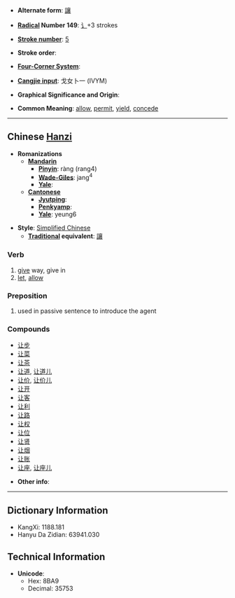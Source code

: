 * '''Alternate form''': [[讓]]

* '''[[Wiktionary:Chinese radical index| Radical]] Number 149''': [[Wiktionary:Chinese radical index 讠|讠]]+3 strokes

* '''[[Wiktionary:Chinese total strokes index|Stroke number]]''': [[Wiktionary:Chinese total strokes index 5|5]]

* '''Stroke order''': 

* '''[[Wiktionary:Chinese four corner index|Four-Corner System]]''': 

* '''[[Wiktionary:Chinese Cangjie index|Cangjie input]]''': 戈女卜一 (IVYM)

* '''Graphical Significance and Origin''': 

* '''Common Meaning''': [[allow]], [[permit]], [[yield]], [[concede]]

----

== Chinese [[Hanzi]] ==

* '''Romanizations'''
** '''[[Mandarin]]'''
*** '''[[Pinyin]]''': ràng (rang4)
*** '''[[Wade-Giles]]''': jang<sup>4</sup>
*** '''[[Yale]]''': 
** '''[[Cantonese]]'''
*** '''[[Jyutping]]''':
*** '''[[Penkyamp]]''': 
*** '''[[Yale]]''': yeung6

* '''Style''': [[Simplified Chinese]] 
** '''[[Traditional Chinese|Traditional]] equivalent''': [[讓]]

===Verb===
#[[give]] way, give in
#[[let]], [[allow]]

===Preposition===
#used in passive sentence to introduce the agent

===Compounds===
*[[让步]]
*[[让菜]]
*[[让茶]]
*[[让道]], [[让道儿]]
*[[让价]], [[让价儿]]
*[[让开]]
*[[让客]]
*[[让利]]
*[[让路]]
*[[让权]]
*[[让位]]
*[[让贤]]
*[[让烟]]
*[[让账]]
*[[让座]], [[让座儿]]

* '''Other info''': 

----

== Dictionary Information ==

* KangXi: 1188.181
* Hanyu Da Zidian: 63941.030

== Technical Information ==

* '''Unicode''':
** Hex: 8BA9
** Decimal: 35753